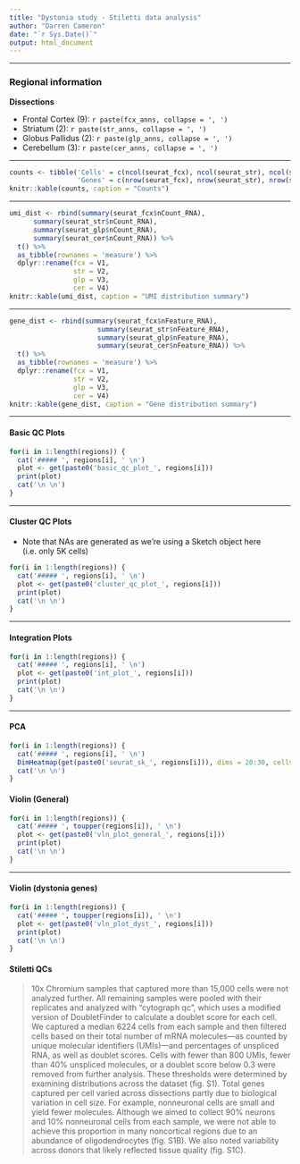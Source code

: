 ```yaml
---
title: "Dystonia study - Stiletti data analysis"
author: "Darren Cameron"
date: "`r Sys.Date()`"
output: html_document
---
```


*** 

### **Regional information** {.tabset}

**Dissections**

+ Frontal Cortex (9): `r paste(fcx_anns, collapse = ', ')`
+ Striatum (2): `r paste(str_anns, collapse = ', ')`
+ Globus Pallidus (2): `r paste(glp_anns, collapse = ', ')`
+ Cerebellum (3): `r paste(cer_anns, collapse = ', ')`

***

```r
counts <- tibble('Cells' = c(ncol(seurat_fcx), ncol(seurat_str), ncol(seurat_glp), ncol(seurat_cer)),
                 'Genes' = c(nrow(seurat_fcx), nrow(seurat_str), nrow(seurat_glp), nrow(seurat_cer)))
knitr::kable(counts, caption = "Counts")
```

***

```r
umi_dist <- rbind(summary(seurat_fcx$nCount_RNA),
      summary(seurat_str$nCount_RNA),
      summary(seurat_glp$nCount_RNA),
      summary(seurat_cer$nCount_RNA)) %>%
  t() %>%
  as_tibble(rownames = 'measure') %>%
  dplyr::rename(fcx = V1,
                str = V2,
                glp = V3,
                cer = V4)
knitr::kable(umi_dist, caption = "UMI distribution summary")

```

***

```r
gene_dist <- rbind(summary(seurat_fcx$nFeature_RNA),
                      summary(seurat_str$nFeature_RNA),
                      summary(seurat_glp$nFeature_RNA),
                      summary(seurat_cer$nFeature_RNA)) %>%
  t() %>%
  as_tibble(rownames = 'measure') %>%
  dplyr::rename(fcx = V1,
                str = V2,
                glp = V3,
                cer = V4)
knitr::kable(gene_dist, caption = "Gene distribution summary")

```

***

#### Basic QC Plots {.tabset}

```r
for(i in 1:length(regions)) {
  cat('##### ', regions[i], ' \n')
  plot <- get(paste0('basic_qc_plot_', regions[i]))
  print(plot)
  cat('\n \n')
}

```

***

#### Cluster QC Plots {.tabset}

+ Note that NAs are generated as we're using a Sketch object here (i.e. only 5K cells)

```r
for(i in 1:length(regions)) {
  cat('##### ', regions[i], ' \n')
  plot <- get(paste0('cluster_qc_plot_', regions[i]))
  print(plot)
  cat('\n \n')
}

```

***

#### Integration Plots {.tabset}

```r
for(i in 1:length(regions)) {
  cat('##### ', regions[i], ' \n')
  plot <- get(paste0('int_plot_', regions[i]))
  print(plot)
  cat('\n \n')
}

```

***

#### PCA {.tabset}

```r
for(i in 1:length(regions)) {
  cat('##### ', regions[i], ' \n')
  DimHeatmap(get(paste0('seurat_sk_', regions[i])), dims = 20:30, cells = 500, balanced = TRUE) 
  cat('\n \n')
}

```

#### Violin (General) {.tabset}

```r
for(i in 1:length(regions)) {
  cat('##### ', toupper(regions[i]), ' \n')
  plot <- get(paste0('vln_plot_general_', regions[i]))
  print(plot)
  cat('\n \n')
}

```

***

#### Violin (dystonia genes) {.tabset}

```r
for(i in 1:length(regions)) {
  cat('##### ', toupper(regions[i]), ' \n')
  plot <- get(paste0('vln_plot_dyst_', regions[i]))
  print(plot)
  cat('\n \n')
}

```

#### Stiletti QCs {.tabset}

> 10x Chromium samples that captured more than 15,000 cells were not analyzed further. All remaining samples were pooled with their replicates and analyzed with “cytograph qc”, which uses a modified version of DoubletFinder to calculate a doublet score for each cell. We captured a median 6224 cells from each sample and then filtered cells based on their total number of mRNA molecules—as counted by unique molecular identifiers (UMIs)—and percentages of unspliced RNA, as well as doublet scores. Cells with fewer than 800 UMIs, fewer than 40% unspliced molecules, or a doublet score below 0.3 were removed from further analysis. These thresholds were determined by examining distributions across the dataset (fig. S1).
Total genes captured per cell varied across dissections partly due to biological variation in cell size. For example, nonneuronal cells are small and yield fewer molecules. Although we aimed to collect 90% neurons and 10% nonneuronal cells from each sample, we were not able to achieve this proportion in many noncortical regions due to an abundance of oligodendrocytes (fig. S1B). We also noted variability across donors that likely reflected tissue quality (fig. S1C).